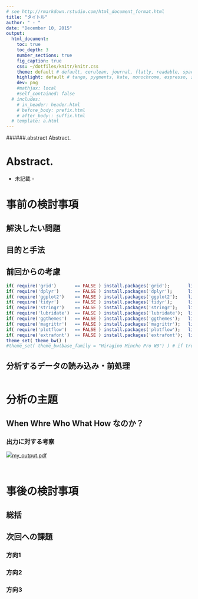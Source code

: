 ```yaml
---
# see http://rmarkdown.rstudio.com/html_document_format.html
title: "タイトル"
author: " - "
date: "December 10, 2015"
output: 
  html_document: 
    toc: true
    toc_depth: 3
    number_sections: true
    fig_caption: true
    css: ~/dotfiles/knitr/knitr.css
    theme: default # default, cerulean, journal, flatly, readable, spacelab, united, cosmo
    highlight: default # tango, pygments, kate, monochrome, espresso, zenburn, haddock, textmate
    dev: png
    #mathjax: local
    #self_contained: false
  # includes:
    # in_header: header.html
    # before_body: prefix.html
    # after_body:: suffix.html
  # template: a.html
---
```


######.abstract Abstract.

<h1 id='report-abstract-title'> Abstract. </h1>
<div id='report-abstract-content'>
  - 未記載 - 
</div>

# 事前の検討事項

## 解決したい問題

## 目的と手法

## 前回からの考慮

```r
if( require('grid')       == FALSE ) install.packages('grid');       library('grid',      quietly = TRUE, warn.conflicts = FALSE)
if( require('dplyr')      == FALSE ) install.packages('dplyr');      library('dplyr',     quietly = TRUE, warn.conflicts = FALSE)
if( require('ggplot2')    == FALSE ) install.packages('ggplot2');    library('ggplot2',   quietly = TRUE, warn.conflicts = FALSE)
if( require('tidyr')      == FALSE ) install.packages('tidyr');      library('tidyr',     quietly = TRUE, warn.conflicts = FALSE)
if( require('stringr')    == FALSE ) install.packages('stringr');    library('stringr',   quietly = TRUE, warn.conflicts = FALSE)
if( require('lubridate')  == FALSE ) install.packages('lubridate');  library('lubridate', quietly = TRUE, warn.conflicts = FALSE)
if( require('ggthemes')   == FALSE ) install.packages('ggthemes');   library('ggthemes',  quietly = TRUE, warn.conflicts = FALSE)
if( require('magrittr')   == FALSE ) install.packages('magrittr');   library('magrittr',  quietly = TRUE, warn.conflicts = FALSE)
if( require('plotflow')   == FALSE ) install.packages('plotflow');   library('plotflow',  quietly = TRUE, warn.conflicts = FALSE)
if( require('extrafont')  == FALSE ) install.packages('extrafont');  library('extrafont', quietly = TRUE, warn.conflicts = FALSE)
theme_set( theme_bw() )
#theme_set( theme_bw(base_family = "Hiragino Mincho Pro W3") ) # if true, I cannot use pdf() for a font problem
```

## 分析するデータの読み込み・前処理

```r

```


# 分析の主題

## When Whre Who What How なのか？

### 出力に対する考察

<a href='' class='pdf-link'><img class='adobe-pdf-logo' src='/home/pcuser/dotfiles/knitr/ip/pdf.jpg'>my_output.pdf</a>


```r

```

```r

```


# 事後の検討事項

## 総括

## 次回への課題

### 方向1

### 方向2

### 方向3


<!--

###### （解析者使用欄）

```r

```


text (# header 1 ~ ###### header6)
  *italics*
    **bold**
    superscript^2^
    ~~strikethrough~~
    [link](www.rstudio.com)
  endash: --
    emdash: ---
    ellipsis: ...
  ![Logo](logo.png)
      inline : $A = \pi * r^{2}$
    ***
    > block quote
  * unordered list
  * item 2
  + sub-item 1
  1. ordered list
  2. item2

-->
